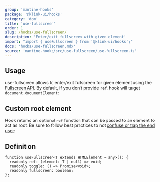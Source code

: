 ```yaml
---
group: 'mantine-hooks'
package: '@klink-ui/hooks'
category: 'dom'
title: 'use-fullscreen'
order: 1
slug: /hooks/use-fullscreen/
description: 'Enter/exit fullscreen with given element'
import: "import { useFullscreen } from '@klink-ui/hooks';"
docs: 'hooks/use-fullscreen.mdx'
source: 'mantine-hooks/src/use-fullscreen/use-fullscreen.ts'
---
```



## Usage

use-fullscreen allows to enter/exit fullscreen for given element using the [Fullscreen API](https://developer.mozilla.org/en-US/docs/Web/API/Fullscreen_API).
By default, if you don't provide `ref`, hook will target `document.documentElement`:

<Demo data={HooksDemos.useFullscreenDemo} />

## Custom root element

Hook returns an optional `ref` function that can be passed to an element to act as root.
Be sure to follow best practices to not [confuse or trap the end user](https://developer.mozilla.org/en-US/docs/Web/API/Fullscreen_API/Guide#things_your_users_want_to_know):

<Demo data={HooksDemos.useFullscreenRefDemo} />

## Definition

```tsx
function useFullscreen<T extends HTMLElement = any>(): {
  readonly ref: (element: T | null) => void;
  readonly toggle: () => Promise<void>;
  readonly fullscreen: boolean;
};
```
